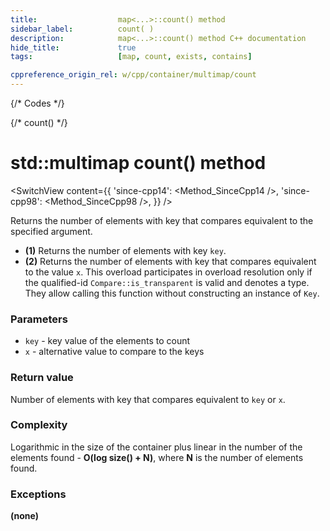 ```yaml
---
title:					map<...>::count() method
sidebar_label:			count( )
description:			map<...>::count() method C++ documentation
hide_title:				true
tags:					[map, count, exists, contains]

cppreference_origin_rel: w/cpp/container/multimap/count
---
```



{/* Codes */}

{/* count() */}

# std::multimap count() method

<SwitchView content={{
    'since-cpp14': <Method_SinceCpp14 />,
    'since-cpp98': <Method_SinceCpp98 />,
    }} />

Returns the number of elements with key that compares equivalent to the specified argument.

- **(1)** Returns the number of elements with key `key`.
- **(2)** Returns the number of elements with key that compares equivalent to the value `x`.
    This overload participates in overload resolution only if the qualified-id `Compare::is_transparent` is valid and denotes a type.
    They allow calling this function without constructing an instance of `Key`.

### Parameters

- `key` - key value of the elements to count
- `x` - alternative value to compare to the keys

### Return value

Number of elements with key that compares equivalent to `key` or `x`.

### Complexity

Logarithmic in the size of the container plus linear in the number of the elements found - **O(log size() + N)**, where **N** is the number of elements found.

### Exceptions

**(none)**
